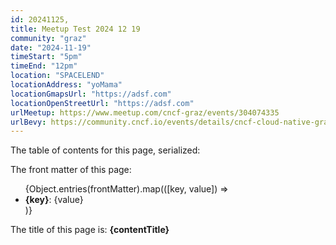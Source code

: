 ```yaml
---
id: 20241125,
title: Meetup Test 2024 12 19
community: "graz"
date: "2024-11-19"
timeStart: "5pm"
timeEnd: "12pm"
location: "SPACELEND"
locationAddress: "yoMama"
locationGmapsUrl: "https://adsf.com"
locationOpenStreetUrl: "https://adsf.com"
urlMeetup: https://www.meetup.com/cncf-graz/events/304074335
urlBevy: https://community.cncf.io/events/details/cncf-cloud-native-graz-presents-cncg-graz-meetup-november-2024/
---
```



<MeetingInfo frontMatter={frontMatter} />

The table of contents for this page, serialized:

The front matter of this page:

<ul>
    {Object.entries(frontMatter).map(([key, value]) => <li key={key}><b>{key}</b>: {value}</li>)}
</ul>

<p>The title of this page is: <b>{contentTitle}</b></p>